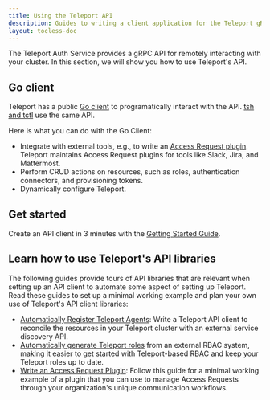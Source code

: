 ```yaml
---
title: Using the Teleport API
description: Guides to writing a client application for the Teleport gRPC API, which makes it possible to programmatically manage dynamic resources.
layout: tocless-doc
---
```


The Teleport Auth Service provides a gRPC API for remotely interacting with your
cluster. In this section, we will show you how to use Teleport's API. 

## Go client

Teleport has a public [Go
client](https://pkg.go.dev/github.com/gravitational/teleport/api/client) to
programatically interact with the API. [tsh and tctl](../../reference/cli/cli.mdx) use
the same API.

Here is what you can do with the Go Client:

 - Integrate with external tools, e.g., to write an [Access Request
   plugin](../access-controls/access-request-plugins/access-request-plugins.mdx). Teleport
   maintains Access Request plugins for tools like Slack, Jira, and Mattermost.
 - Perform CRUD actions on resources, such as roles, authentication connectors,
   and provisioning tokens.
 - Dynamically configure Teleport.

## Get started

Create an API client in 3 minutes with the [Getting Started
Guide](./getting-started.mdx).

## Learn how to use Teleport's API libraries

The following guides provide tours of API libraries that are relevant when
setting up an API client to automate some aspect of setting up Teleport. Read
these guides to set up a minimal working example and plan your own use of
Teleport's API client libraries:

- [Automatically Register Teleport Agents](./automatically-register-agents.mdx):
  Write a Teleport API client to reconcile the resources in your Teleport
  cluster with an external service discovery API.
- [Automatically generate Teleport roles](./rbac.mdx) from an external RBAC
  system, making it easier to get started with Teleport-based RBAC and keep your
  Teleport roles up to date.
- [Write an Access Request Plugin](./access-plugin.mdx): Follow this guide for a
  minimal working example of a plugin that you can use to manage Access Requests
  through your organization's unique communication workflows.
